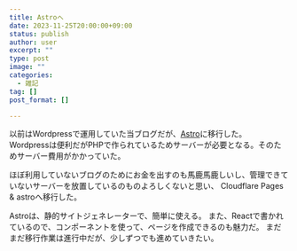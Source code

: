 ```yaml
---
title: Astroへ
date: 2023-11-25T20:00:00+09:00
status: publish
author: user
excerpt: ""
type: post
image: ""
categories:
  - 雑記
tag: []
post_format: []

---
```


以前はWordpressで運用していた当ブログだが、[Astro](https://astro.build/)に移行した。  
Wordpressは便利だがPHPで作られているためサーバーが必要となる。そのためサーバー費用がかかっていた。  

ほぼ利用していないブログのためにお金を出すのも馬鹿馬鹿しいし、管理できていないサーバーを放置しているのものよろしくないと思い、
Cloudflare Pages & astroへ移行した。  

Astroは、静的サイトジェネレーターで、簡単に使える。
また、Reactで書かれているので、コンポーネントを使って、ページを作成できるのも魅力だ。
まだまだ移行作業は進行中だが、少しずつでも進めていきたい。
